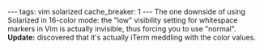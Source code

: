 ---
tags: vim solarized
cache_breaker: 1
---
The one downside of using Solarized in 16-color mode: the "low" visibility setting for whitespace markers in Vim is actually invisible, thus forcing you to use "normal". '''Update:''' discovered that it's actually iTerm meddling with the color values.
